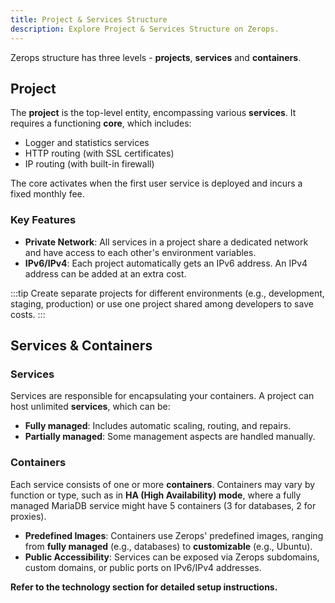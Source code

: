 ```yaml
---
title: Project & Services Structure
description: Explore Project & Services Structure on Zerops.
---
```

Zerops structure has three levels - **projects**, **services** and **containers**.

## Project

The **project** is the top-level entity, encompassing various **services**. It requires a functioning **core**, which includes:

- Logger and statistics services
- HTTP routing (with SSL certificates)
- IP routing (with built-in firewall)

The core activates when the first user service is deployed and incurs a fixed monthly fee.

### Key Features

- **Private Network**: All services in a project share a dedicated network and have access to each other's environment variables.
- **IPv6/IPv4**: Each project automatically gets an IPv6 address. An IPv4 address can be added at an extra cost.

:::tip
Create separate projects for different environments (e.g., development, staging, production) or use one project shared among developers to save costs.
:::

## Services & Containers

### Services

Services are responsible for encapsulating your containers.
A project can host unlimited **services**, which can be:

- **Fully managed**: Includes automatic scaling, routing, and repairs.
- **Partially managed**: Some management aspects are handled manually.

### Containers

Each service consists of one or more **containers**. Containers may vary by function or type, such as in **HA (High Availability) mode**, where a fully managed MariaDB service might have 5 containers (3 for databases, 2 for proxies).

- **Predefined Images**: Containers use Zerops' predefined images, ranging from **fully managed** (e.g., databases) to **customizable** (e.g., Ubuntu).
- **Public Accessibility**: Services can be exposed via Zerops subdomains, custom domains, or public ports on IPv6/IPv4 addresses.

**Refer to the technology section for detailed setup instructions.**
